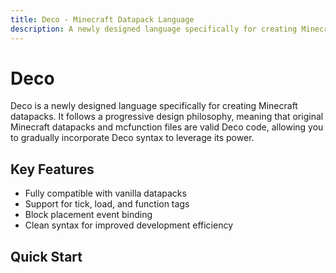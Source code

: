 ```yaml
---
title: Deco - Minecraft Datapack Language
description: A newly designed language specifically for creating Minecraft datapacks
---
```


# Deco

Deco is a newly designed language specifically for creating Minecraft datapacks. It follows a progressive design philosophy, meaning that original Minecraft datapacks and mcfunction files are valid Deco code, allowing you to gradually incorporate Deco syntax to leverage its power.

## Key Features

- Fully compatible with vanilla datapacks
- Support for tick, load, and function tags
- Block placement event binding
- Clean syntax for improved development efficiency

## Quick Start

<Cards>
  <Card title="Getting Started" href="/docs/getting-started" description="Installation and basic usage guide" />
  <Card title="Syntax Guide" href="/docs/syntax" description="Learn Deco syntax and core functions" />
  <Card title="Examples" href="/docs/examples" description="View example code and usage" />
</Cards>
